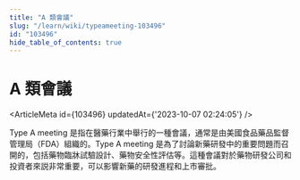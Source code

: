 ```yaml
---
title: "A 類會議"
slug: "/learn/wiki/typeameeting-103496"
id: "103496"
hide_table_of_contents: true
---
```



# A 類會議

<ArticleMeta id={103496} updatedAt={'2023-10-07 02:24:05'} />
<div className='border-solid border-b border-t-0 my-4 border-[var(--ifm-color-gray-300)]' />

Type A meeting 是指在醫藥行業中舉行的一種會議，通常是由美國食品藥品監督管理局（FDA）組織的。Type A meeting 是為了討論新藥研發中的重要問題而召開的，包括藥物臨牀試驗設計、藥物安全性評估等。這種會議對於藥物研發公司和投資者來説非常重要，可以影響新藥的研發進程和上市審批。
